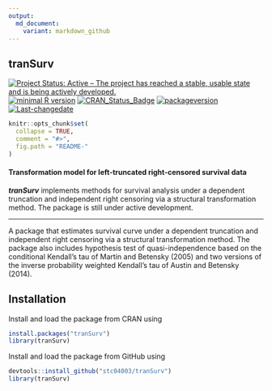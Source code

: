 ```yaml
---
output:
  md_document:
    variant: markdown_github
---
```


## **tranSurv**

[![Project Status: Active – The project has reached a stable, usable state and is being actively developed.](http://www.repostatus.org/badges/latest/active.svg)](http://www.repostatus.org/#active)
[![minimal R version](https://img.shields.io/badge/R%3E%3D-3.4.4-6666ff.svg)](https://cran.r-project.org/)
[![CRAN_Status_Badge](http://www.r-pkg.org/badges/version/tranSurv)](https://cran.r-project.org/package=tranSurv)
[![packageversion](https://img.shields.io/badge/Package%20version-1.1.6-orange.svg?style=flat-square)](commits/master)
[![Last-changedate](https://img.shields.io/badge/last%20change-`r gsub('-', '--', Sys.Date())`-yellowgreen.svg)](/commits/master)

<!-- README.md is generated from README.Rmd. Please edit that file -->

```r
knitr::opts_chunk$set(
  collapse = TRUE,
  comment = "#>",
  fig.path = "README-"
)
```

#### Transformation model for left-truncated right-censored survival data
***tranSurv*** implements methods for survival analysis under a dependent truncation and independent right censoring via a structural transformation method.
The package is still under active development.

---

A package that estimates survival curve under a dependent truncation and independent right censoring
via a structural transformation method.
The package also includes hypothesis test of quasi-independence based on the conditional Kendall's tau
of Martin and Betensky (2005) and two versions of the inverse probability weighted Kendall's tau of
Austin and Betensky (2014).

## Installation

Install and load the package from CRAN using 

```r
install.packages("tranSurv")
library(tranSurv)
```
 
Install and load the package from GitHub using 
```r
devtools::install_github("stc04003/tranSurv")
library(tranSurv)
```

